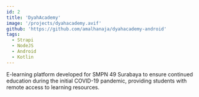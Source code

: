 ```yaml
---
id: 2
title: 'DyahAcademy'
image: '/projects/dyahacademy.avif'
github: 'https://github.com/amalhanaja/dyahacademy-android'
tags:
  - Strapi
  - NodeJS
  - Android
  - Kotlin
---
```


E-learning platform developed for SMPN 49 Surabaya to ensure continued education during the initial COVID-19 pandemic, providing students with remote access to learning resources.